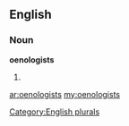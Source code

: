 ==English==

===Noun===
'''oenologists'''

# {{plural of|[[oenologist]]}}

[[Category:English plurals]]

[[ar:oenologists]]
[[my:oenologists]]